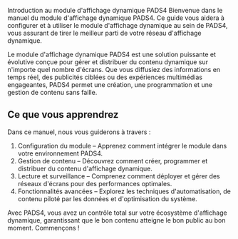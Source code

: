 Introduction au module d'affichage dynamique PADS4
Bienvenue dans le manuel du module d'affichage dynamique PADS4. Ce guide vous aidera à configurer et à utiliser le module d'affichage dynamique au sein de PADS4, vous assurant de tirer le meilleur parti de votre réseau d'affichage dynamique.

Le module d'affichage dynamique PADS4 est une solution puissante et évolutive conçue pour gérer et distribuer du contenu dynamique sur n'importe quel nombre d'écrans. Que vous diffusiez des informations en temps réel, des publicités ciblées ou des expériences multimédias engageantes, PADS4 permet une création, une programmation et une gestion de contenu sans faille.

## Ce que vous apprendrez

Dans ce manuel, nous vous guiderons à travers :

1. Configuration du module – Apprenez comment intégrer le module dans votre environnement PADS4.
2. Gestion de contenu – Découvrez comment créer, programmer et distribuer du contenu d'affichage dynamique.
3. Lecture et surveillance – Comprenez comment déployer et gérer des réseaux d'écrans pour des performances optimales.
4. Fonctionnalités avancées – Explorez les techniques d'automatisation, de contenu piloté par les données et d'optimisation du système.

Avec PADS4, vous avez un contrôle total sur votre écosystème d'affichage dynamique, garantissant que le bon contenu atteigne le bon public au bon moment. Commençons !
